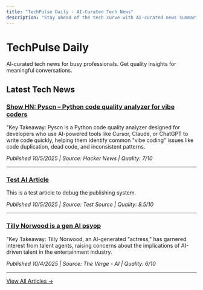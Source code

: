 ```yaml
---
title: "TechPulse Daily - AI-Curated Tech News"
description: "Stay ahead of the tech curve with AI-curated news summaries perfect for water cooler conversations."
---
```


<script type="application/ld+json">
{
  "@context": "https://schema.org",
  "@type": "WebSite",
  "name": "TechPulse Daily",
  "description": "AI-curated tech news for busy professionals. Get quality insights for meaningful conversations.",
  "url": "https://techpulsedaily.app",
  "author": {
    "@type": "Organization",
    "name": "TechPulse Team"
  }
}
</script>

# TechPulse Daily

AI-curated tech news for busy professionals. Get quality insights for meaningful conversations.

## Latest Tech News


### [Show HN: Pyscn – Python code quality analyzer for vibe coders](posts/show-hn-pyscn-python-code-quality-analyzer-for-vibe-coders)

"Key Takeaway: Pyscn is a Python code quality analyzer designed for developers who use AI-powered tools like Cursor, Claude, or ChatGPT to write code quickly, helping them identify common \"vibe coding\" issues like code duplication, dead code, and inconsistent patterns.

*Published 10/5/2025 | Source: Hacker News | Quality: 7/10*

---

### [Test AI Article](posts/test-ai-article)

This is a test article to debug the publishing system.

*Published 10/5/2025 | Source: Test Source | Quality: 8.5/10*

---

### [Tilly Norwood is a gen AI psyop](posts/tilly-norwood-is-a-gen-ai-psyop)

"Key Takeaway: Tilly Norwood, an AI-generated \"actress,\" has garnered interest from talent agents, raising concerns about the implications of AI-driven talent in the entertainment industry.

*Published 10/4/2025 | Source: The Verge - AI | Quality: 6/10*

---


[View All Articles →](/archive)
